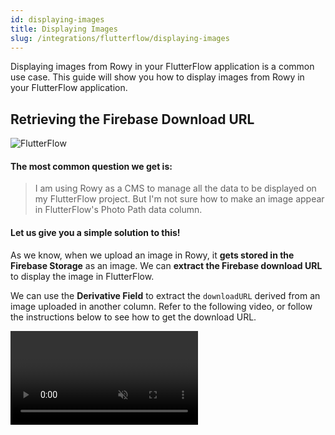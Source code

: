 ```yaml
---
id: displaying-images
title: Displaying Images
slug: /integrations/flutterflow/displaying-images
---
```



Displaying images from Rowy in your FlutterFlow application is a common use case. This guide will show you how to display images from Rowy in your FlutterFlow application.

## Retrieving the Firebase Download URL

<img src = {flutterflow12} alt = "FlutterFlow" />

#### The most common question we get is:

> I am using Rowy as a CMS to manage all the data to be displayed on my FlutterFlow project. But I'm not sure how to make an image appear in FlutterFlow's Photo Path data column.

#### Let us give you a simple solution to this!

As we know, when we upload an image in Rowy, it **gets stored in the Firebase Storage** as an image. We can **extract the Firebase download URL** to display the image in FlutterFlow.

We can use the **Derivative Field** to extract the `downloadURL` derived from an image uploaded in another column. Refer to the following video, or follow the instructions below to see how to get the download URL.

<Video url={videoUrl} playing loop muted playsinline controls />


### Steps

Step 1: Create a **Derivative field** and set the **Listener fields** to be the **Image** column.

Step 2: Change the **Output field** type to `URL`.

Step 3: Set the **Derivative script** to this:
```js
const derivative:Derivative = async ({row,ref,db,storage,auth,logging})=>{
    let url = row.image[0].downloadURL;
    return url;
}

export default derivative;
```

Step 4: Continue to add images and retrieve the URL in the Derivative column.

Now, you can continue to use the derivative column as an Image Path in FlutterFlow.


## Retrieving URL for images in a list

If you need to display a list of images, you can use the **Derivative field** to extract multiple download URLs in form of an JSON array.

<img src = {flutterflow13} alt = "FlutterFlow" />

### Steps

Step 1: Create a **Derivative field** and set the **Listener fields** to be the **Image** column.

Step 2: Change the **Output field** type to `JSON`.

Step 3: Set the **Derivative script** to this:
```js
const derivative:Derivative = async ({row,ref,db,storage,auth,logging})=>{
  // WRITE YOUR CODE ONLY BELOW THIS LINE. DO NOT WRITE CODE/COMMENTS OUTSIDE THE FUNCTION BODY
  const obj = {
    data: []
  }
  row.image.map((img) => {
    obj.data.push(img.downloadURL)
  })
  return obj;
}

export default derivative;
```

**Output:**

<img src = {flutterflow14} alt = "FlutterFlow" />
